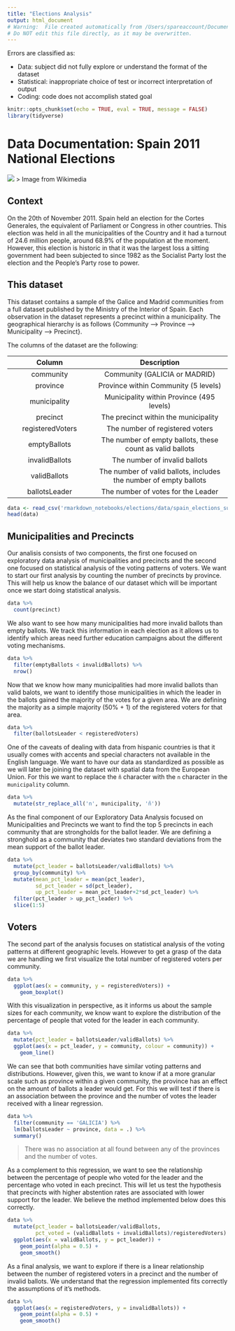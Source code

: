 ```yaml
---
title: "Elections Analysis"
output: html_document
# Warning:  File created automatically from /Users/spareaccount/Documents/internship/that-seems-ok-to-me/rmarkdown_notebooks/elections/elections_analysis.Rmd
# Do NOT edit this file directly, as it may be overwritten.
---
```


Errors are classified as:

  - Data:  subject did not fully explore or understand the format of the dataset
  - Statistical: inappropriate choice of test or incorrect interpretation of output
  - Coding: code does not accomplish stated goal

```r
knitr::opts_chunk$set(echo = TRUE, eval = TRUE, message = FALSE)
library(tidyverse)
```

# Data Documentation: Spain 2011 National Elections

![](/Users/spareaccount/Documents/internship/that-seems-ok-to-me/rmarkdown_notebooks/elections/resources/2011_Spanish_election_-_Results.svg)
> Image from Wikimedia

## Context

On the 20th of November 2011. Spain held an election for the Cortes Generales, the equivalent of Parliament or Congress in other countries. This election was held in all the municipalities of the Country and it had a turnout of 24.6 million people, around 68.9% of the population at the moment. However, this election is historic in that it was the largest loss a sitting government had been subjected to since 1982 as the Socialist Party lost the election and the People's Party rose to power.

## This dataset

This dataset contains a sample of the Galice and Madrid communities from a full dataset published by the Ministry of the Interior of Spain. Each observation in the dataset represents a precinct within a municipality. The geographical hierarchy is as follows {Community --> Province --> Municipality --> Precinct}.

The columns of the dataset are the following:

| Column | Description |
|:------:|:-----------:|
| community | Community (GALICIA or MADRID) |
| province | Province within Community (5 levels) |
| municipality | Municipality within Province (495 levels) |
| precinct | The precinct within the municipality |
| registeredVoters | The number of registered voters |
| emptyBallots | The number of empty ballots, these count as valid ballots |
| invalidBallots| The number of invalid ballots |
| validBallots | The number of valid ballots, includes the number of empty ballots |
| ballotsLeader| The number of votes for the Leader |

```r
data <- read_csv('rmarkdown_notebooks/elections/data/spain_elections_subset_2011.csv')
head(data)
```

## Municipalities and Precincts

Our analisis consists of two components, the first one focused on exploratory data analysis of municipalities and precincts and the second one focused on statistical analysis of the voting patterns of voters. We want to start our first analysis by counting the number of precincts by province. This will help us know the balance of our dataset which will be important once we start doing statistical analysis.



```r
data %>%
  count(precinct)
```

We also want to see how many municipalities had more invalid ballots than empty ballots. We track this information in each election as it allows us to identify which areas need further education campaigns about the different voting mechanisms. 



```r
data %>%
  filter(emptyBallots < invalidBallots) %>%
  nrow()
```

Now that we know how many municipalities had more invalid ballots than valid balots, we want to identify those municipalities in which the leader in the ballots gained the majority of the votes for a given area. We are defining the majority as a simple majority (50% + 1) of the registered voters for that area. 



```r
data %>%
  filter(ballotsLeader < registeredVoters)
```

One of the caveats of dealing with data from hispanic countries is that it usually comes with accents and special characters not available in the English language. We want to have our data as standardized as possible as we will later be joining the dataset with spatial data from the European Union. For this we want to replace the `ñ` character with the `n` character in the `municipality` column.



```r
data %>%
  mutate(str_replace_all('n', municipality, 'ñ'))
```

As the final component of our Exploratory Data Analysis focused on Municipalities and Precincts we want to find the top 5 precincts in each community that are strongholds for the ballot leader. We are defining a stronghold as a community that deviates two standard deviations from the mean support of the ballot leader.



```r
data %>%
  mutate(pct_leader = ballotsLeader/validBallots) %>%
  group_by(community) %>%
  mutate(mean_pct_leader = mean(pct_leader),
         sd_pct_leader = sd(pct_leader),
         up_pct_leader = mean_pct_leader+2*sd_pct_leader) %>%
  filter(pct_leader > up_pct_leader) %>%
  slice(1:5)
```

## Voters

The second part of the analysis focuses on statistical analysis of the voting patterns at different geographic levels. However to get a grasp of the data we are handling we first visualize the total number of registered voters per community.



```r
data %>%
  ggplot(aes(x = community, y = registeredVoters)) +
    geom_boxplot()
```

With this visualization in perspective, as it informs us about the sample sizes for each community, we know want to explore the distribution of the percentage of people that voted for the leader in each community. 



```r
data %>%
  mutate(pct_leader = ballotsLeader/validBallots) %>%
  ggplot(aes(x = pct_leader, y = community, colour = community)) +
    geom_line()
```

We can see that both communities have similar voting patterns and distributions. However, given this, we want to know if at a more granular scale such as province within a given community, the province has an effect on the amount of ballots a leader would get. For this we will test if there is an association between the province and the number of votes the leader received with a linear regression.





```r
data %>%
  filter(community == 'GALICIA') %>%
  lm(ballotsLeader ~ province, data = .) %>% 
  summary()
```


> There was no association at all found between any of the provinces and the number of votes.


As a complement to this regression, we want to see the relationship between the percentage of people who voted for the leader and the percentage who voted in each precinct. This will let us test the hypothesis that precincts with higher abstention rates are associated with lower support for the leader. We believe the method implemented below does this correctly.



```r
data %>%
  mutate(pct_leader = ballotsLeader/validBallots,
         pct_voted = (validBallots + invalidBallots)/registeredVoters) %>%
  ggplot(aes(x = validBallots, y = pct_leader)) +
    geom_point(alpha = 0.5) +
    geom_smooth()
```

As a final analysis, we want to explore if there is a linear relationship between the number of registered voters in a precinct and the number of invalid ballots. We understand that the regression implemented fits correctly the assumptions of it's methods. 



```r
data %>%
  ggplot(aes(x = registeredVoters, y = invalidBallots)) +
    geom_point(alpha = 0.5) +
    geom_smooth()
```

